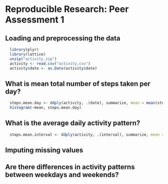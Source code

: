 # Reproducible Research: Peer Assessment 1


## Loading and preprocessing the data
```r
  library(plyr)
  library(lattice)
  unzip("activity.zip")
  activity <- read.csv("activity.csv")
  activity$date <- as.Date(activity$date)
```


## What is mean total number of steps taken per day?
```r
  steps.mean.day <- ddply(activity, .(date), summarize, mean = mean(steps))
  histogram(~mean, steps.mean.day)
```


## What is the average daily activity pattern?
```r
  steps.mean.interval <- ddply(activity, .(interval), summarize, mean = mean(steps))
```



## Imputing missing values



## Are there differences in activity patterns between weekdays and weekends?
